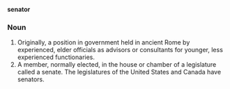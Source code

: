 '''senator'''

===Noun===

# Originally, a position in government held in ancient Rome by experienced, elder officials as advisors or consultants for younger, less experienced functionaries.
# A member, normally elected, in the house or chamber of a legislature called a senate.  The legislatures of the United States and Canada have senators.